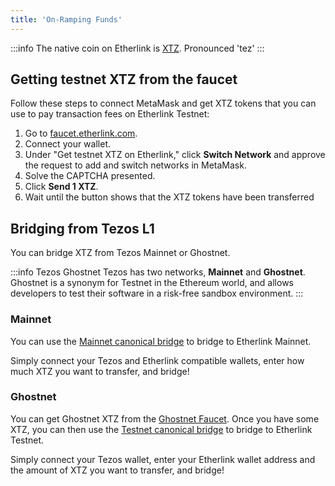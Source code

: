```yaml
---
title: 'On-Ramping Funds'
---
```



:::info The native coin on Etherlink is [XTZ](https://coinmarketcap.com/currencies/tezos/).
Pronounced 'tez'
:::

## Getting testnet XTZ from the faucet

Follow these steps to connect MetaMask and get XTZ tokens that you can use to pay transaction fees on Etherlink Testnet:

1. Go to [faucet.etherlink.com](https://faucet.etherlink.com/).
2. Connect your wallet.
3. Under "Get testnet XTZ on Etherlink," click **Switch Network** and approve the request to add and switch networks in MetaMask.
4. Solve the CAPTCHA presented.
5. Click **Send 1 XTZ**.
6. Wait until the button shows that the XTZ tokens have been transferred


## Bridging from Tezos L1

You can bridge XTZ from Tezos Mainnet or Ghostnet.

:::info Tezos Ghostnet
Tezos has two networks, **Mainnet** and **Ghostnet**. Ghostnet is a synonym for Testnet in the Ethereum world, and allows developers to test their software in a risk-free sandbox environment.
:::

### Mainnet

You can use the [Mainnet canonical bridge](https://bridge.etherlink.com/) to bridge to Etherlink Mainnet. 

Simply connect your Tezos and Etherlink compatible wallets, enter how much XTZ you want to transfer, and bridge!

### Ghostnet

You can get Ghostnet XTZ from the [Ghostnet Faucet](https://faucet.ghostnet.teztnets.com/). Once you have some XTZ, you can then use the [Testnet canonical bridge](https://bridge-xi.vercel.app/) to bridge to Etherlink Testnet.

Simply connect your Tezos wallet, enter your Etherlink wallet address and the amount of XTZ you want to transfer, and bridge!
